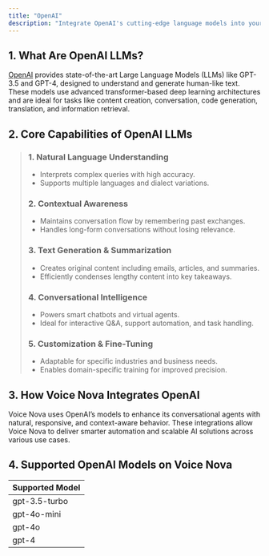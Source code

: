 ```yaml
---
title: "OpenAI"
description: "Integrate OpenAI's cutting-edge language models into your Bolna Voice AI agents to deliver intelligent, natural, and dynamic interactions — powered by GPT-4, GPT-4o, and more."
---
```


## 1. What Are OpenAI LLMs?

[OpenAI](https://openai.com/) provides state-of-the-art Large Language Models (LLMs) like GPT-3.5 and GPT-4, designed to understand and generate human-like text. These models use advanced transformer-based deep learning architectures and are ideal for tasks like content creation, conversation, code generation, translation, and information retrieval.

## 2. Core Capabilities of OpenAI LLMs

> ### 1. Natural Language Understanding
>
> - Interprets complex queries with high accuracy.
> - Supports multiple languages and dialect variations.
>
> ### 2. Contextual Awareness
>
> - Maintains conversation flow by remembering past exchanges.
> - Handles long-form conversations without losing relevance.
>
> ### 3. Text Generation & Summarization
>
> - Creates original content including emails, articles, and summaries.
> - Efficiently condenses lengthy content into key takeaways.
>
> ### 4. Conversational Intelligence
>
> - Powers smart chatbots and virtual agents.
> - Ideal for interactive Q&A, support automation, and task handling.
>
> ### 5. Customization & Fine-Tuning
>
> - Adaptable for specific industries and business needs.
> - Enables domain-specific training for improved precision.

## 3. How Voice Nova Integrates OpenAI

Voice Nova uses OpenAI’s models to enhance its conversational agents with natural, responsive, and context-aware behavior. These integrations allow Voice Nova to deliver smarter automation and scalable AI solutions across various use cases.

## 4. Supported OpenAI Models on Voice Nova

| Supported Model |
| :-------------- |
| gpt-3.5-turbo   |
| gpt-4o-mini     |
| gpt-4o          |
| gpt-4           |